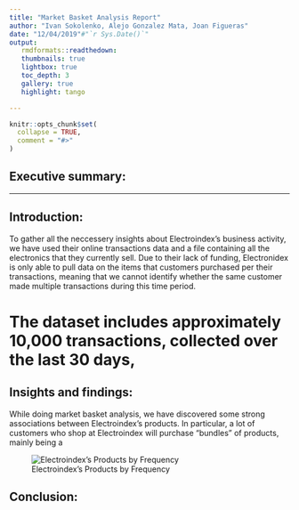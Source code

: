 ```yaml
---
title: "Market Basket Analysis Report"
author: "Ivan Sokolenko, Alejo Gonzalez Mata, Joan Figueras"
date: "12/04/2019"#"`r Sys.Date()`"
output: 
   rmdformats::readthedown:
   thumbnails: true
   lightbox: true
   toc_depth: 3
   gallery: true
   highlight: tango

---
```


```r
knitr::opts_chunk$set(
  collapse = TRUE,
  comment = "#>"
)
```

## Executive summary:


*****

## Introduction:
To gather all the neccessery insights about Electroindex's business activity, we have used their online transactions data and a file containing all the electronics that they currently sell. Due to their lack of funding, Electronidex is only able to pull data on the items that customers purchased per their transactions, meaning that we cannot identify whether the same customer made multiple transactions during this time period.

########
# The dataset includes approximately 10,000 transactions, collected over the last 30 days, 
########


## Insights and findings:
While doing market basket analysis, we have discovered some strong associations between Electroindex's products. In particular, a lot of customers who shop at Electroindex will purchase "bundles" of products, mainly being a   

![Electroindex's Products by Frequency](/Users/alejomata/Documents/Ubiqum - Data Analytics/GitKraken/TestProject/Task-4-Discover-Associations-Between-Products/graphs/products by frequency.png)

## Conclusion:



